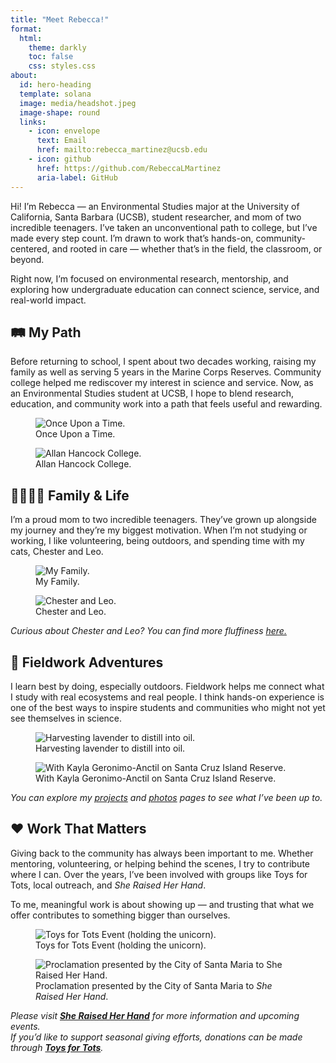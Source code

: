 ```yaml
---
title: "Meet Rebecca!"
format: 
  html:
    theme: darkly
    toc: false
    css: styles.css
about:
  id: hero-heading
  template: solana
  image: media/headshot.jpeg
  image-shape: round
  links:
    - icon: envelope
      text: Email
      href: mailto:rebecca_martinez@ucsb.edu
    - icon: github
      href: https://github.com/RebeccaLMartinez
      aria-label: GitHub
---
```


Hi! I'm Rebecca — an Environmental Studies major at the University of California, Santa Barbara (UCSB), student researcher, and mom of two incredible teenagers. I’ve taken an unconventional path to college, but I’ve made every step count. I’m drawn to work that’s hands-on, community-centered, and rooted in care — whether that’s in the field, the classroom, or beyond.

Right now, I’m focused on environmental research, mentorship, and exploring how undergraduate education can connect science, service, and real-world impact.

## 🛤️ My Path

Before returning to school, I spent about two decades working, raising my family as well as serving 5 years in the Marine Corps Reserves. Community college helped me rediscover my interest in science and service. Now, as an Environmental Studies student at UCSB, I hope to blend research, education, and community work into a path that feels useful and rewarding.

![Once Upon a Time.](/media/usmc.jpg)

![Allan Hancock College.](/media/ahc.jpg)

## 👩‍👧‍👦😺 Family & Life

I’m a proud mom to two incredible teenagers. They've grown up alongside my journey and they’re my biggest motivation. When I’m not studying or working, I like volunteering, being outdoors, and spending time with my cats, Chester and Leo.

![My Family.](/media/kids.jpg)

![Chester and Leo.](/media/cats.jpeg)

*Curious about Chester and Leo? You can find more fluffiness [here.](cats.html)*

## 🌿 Fieldwork Adventures

I learn best by doing, especially outdoors. Fieldwork helps me connect what I study with real ecosystems and real people. I think hands-on experience is one of the best ways to inspire students and communities who might not yet see themselves in science.


![Harvesting lavender to distill into oil.](/media/lavendar.jpeg)

![With Kayla Geronimo-Anctil on Santa Cruz Island Reserve.](/media/rebecca_kayla_sci.jpeg)

*You can explore my [projects](projects.html) and [photos](fieldphotos.html) pages to see what I’ve been up to.*

## ❤️ Work That Matters

Giving back to the community has always been important to me. Whether mentoring, volunteering, or helping behind the scenes, I try to contribute where I can. Over the years, I’ve been involved with groups like Toys for Tots, local outreach, and *She Raised Her Hand*.

To me, meaningful work is about showing up — and trusting that what we offer contributes to something bigger than ourselves.

![Toys for Tots Event (holding the unicorn).](/media/toysfortots.jpg)

![Proclamation presented by the City of Santa Maria to *She Raised Her Hand*.](/media/srhh.jpeg)

*Please visit [**She Raised Her Hand**](https://www.sheraisedherhand.com) for more information and upcoming events.*  
*If you’d like to support seasonal giving efforts, donations can be made through [**Toys for Tots**](https://www.toysfortots.org).*

